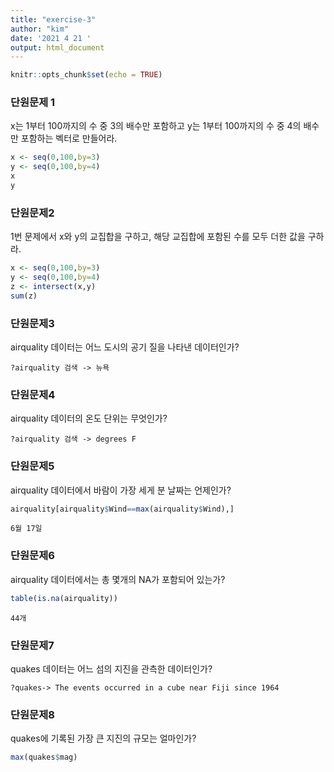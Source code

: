 ```yaml
---
title: "exercise-3"
author: "kim"
date: '2021 4 21 '
output: html_document
---
```


```r
knitr::opts_chunk$set(echo = TRUE)
```
### 단원문제 1
x는 1부터 100까지의 수 중 3의 배수만 포함하고 y는 1부터 100까지의 수 중 4의
배수만 포함하는 벡터로 만들어라.
```r
x <- seq(0,100,by=3)
y <- seq(0,100,by=4)
x
y

```

### 단원문제2
1번 문제에서 x와 y의 교집합을 구하고, 해당 교집합에 포함된 수를 모두 더한
값을 구하라.
```r
x <- seq(0,100,by=3)
y <- seq(0,100,by=4)
z <- intersect(x,y)
sum(z)
```

### 단원문제3
airquality 데이터는 어느 도시의 공기 질을 나타낸 데이터인가?
```
?airquality 검색 -> 뉴욕
```

### 단원문제4
airquality 데이터의 온도 단위는 무엇인가?
```
?airquality 검색 -> degrees F
```

### 단원문제5
airquality 데이터에서 바람이 가장 세게 분 날짜는 언제인가?
```r
airquality[airquality$Wind==max(airquality$Wind),]
```
```
6월 17일
```

### 단원문제6
airquality 데이터에서는 총 몇개의 NA가 포함되어 있는가?
```r
table(is.na(airquality))
```
```
44개
```

### 단원문제7
quakes 데이터는 어느 섬의 지진을 관측한 데이터인가?
```
?quakes-> The events occurred in a cube near Fiji since 1964
```

### 단원문제8
quakes에 기록된 가장 큰 지진의 규모는 얼마인가?
```r
max(quakes$mag)
```
